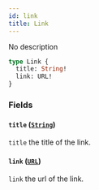 ```yaml
---
id: link
title: Link
---
```



No description

```graphql
type Link {
  title: String!
  link: URL!
}
```


### Fields

#### `title` ([`String`](/cyberconnect/reference/scalars/string))

`title` the title of the link.


#### `link` ([`URL`](/cyberconnect/reference/scalars/url))

`link` the url of the link.




